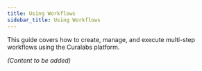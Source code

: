 ```yaml
---
title: Using Workflows
sidebar_title: Using Workflows
---
```


This guide covers how to create, manage, and execute multi-step workflows using the Curalabs platform.

*(Content to be added)*
